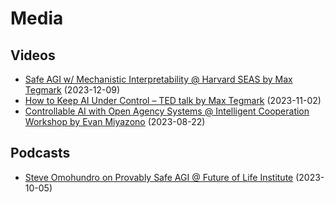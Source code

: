 # Media

## Videos

- [Safe AGI w/ Mechanistic Interpretability @ Harvard SEAS by Max Tegmark](https://www.youtube.com/watch?v=st9J6GefWeY)
  (2023-12-09)
- [How to Keep AI Under Control – TED talk by Max Tegmark](https://www.youtube.com/watch?v=xUNx_PxNHrY)
  (2023-11-02)
- [Controllable AI with Open Agency Systems @ Intelligent Cooperation Workshop by Evan Miyazono](https://www.youtube.com/watch?v=vEnysJ69Nto)
  (2023-08-22)

## Podcasts

- [Steve Omohundro on Provably Safe AGI @ Future of Life Institute](https://www.youtube.com/watch?v=YhMwkk6uOK8)
  (2023-10-05)
